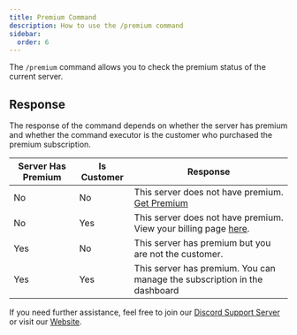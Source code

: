 ```yaml
---
title: Premium Command
description: How to use the /premium command
sidebar:
  order: 6
---
```


The `/premium` command allows you to check the premium status of the current server.

## Response

The response of the command depends on whether the server has premium and whether the command executor is the customer who purchased the premium subscription.

| Server Has Premium | Is Customer | Response                                                                                             |
| ------------------ | ----------- | ---------------------------------------------------------------------------------------------------- |
| No                 | No          | This server does not have premium. [Get Premium](https://ticketon.app/dash/?next=/premium)           |
| No                 | Yes         | This server does not have premium. View your billing page [here](https://ticketon.app/dash/billing). |
| Yes                | No          | This server has premium but you are not the customer.                                                |
| Yes                | Yes         | This server has premium. You can manage the subscription in the dashboard                            |

If you need further assistance, feel free to join our [Discord Support Server](https://ticketon.app/discord) or visit our [Website](https://ticketon.app).


<LinkCard
  title="Explore Unlimited"
  description="Discover the Unlimited Plan"
  href="/unlimited"
/>
